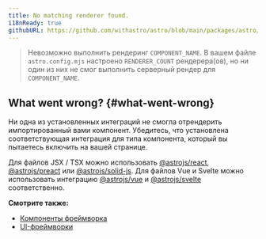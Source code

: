 ```yaml
---
title: No matching renderer found.
i18nReady: true
githubURL: https://github.com/withastro/astro/blob/main/packages/astro/src/core/errors/errors-data.ts
---
```


> Невозможно выполнить рендеринг `COMPONENT_NAME`. В вашем файле `astro.config.mjs` настроено `RENDERER_COUNT` рендерера(ов), но ни один из них не смог выполнить серверный рендер для `COMPONENT_NAME`.

## What went wrong? \{#what-went-wrong\}
Ни одна из установленных интеграций не смогла отрендерить импортированный вами компонент. Убедитесь, что установлена соответствующая интеграция для типа компонента, который вы пытаетесь включить на вашей странице.

Для файлов JSX / TSX можно использовать [@astrojs/react](/ru/guides/integrations-guide/react/), [@astrojs/preact](/ru/guides/integrations-guide/preact/) или [@astrojs/solid-js](/ru/guides/integrations-guide/solid-js/). Для файлов Vue и Svelte можно использовать интеграцию [@astrojs/vue](/ru/guides/integrations-guide/vue/) и [@astrojs/svelte](/ru/guides/integrations-guide/svelte/) соответственно.

**Смотрите также:**

-  [Компоненты фреймворка](/ru/guides/framework-components/)
-  [UI-фреймворки](/ru/guides/integrations-guide/#официальные-интеграции)